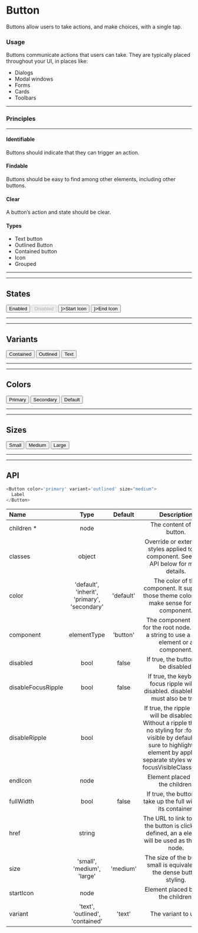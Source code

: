 
# Button

Buttons allow users to take actions, and make choices, with a single tap.

### Usage

Buttons communicate actions that users can take. They are typically placed throughout your UI, in places like:
- Dialogs
- Modal windows
- Forms
- Cards
- Toolbars

***

### Principles

***

#### Identifiable

Buttons should indicate that they can trigger an action.

#### Findable

Buttons should be easy to find among other elements, including other buttons.

#### Clear

A button’s action and state should be clear.

#### Types
- Text button
- Outlined Button
- Contained button
- Icon
- Grouped

***
***
## States

<Preview>
  <Provider theme={themes.natura.light}>
    <div  style={{ padding: '20px'}}>
      <Button style={{ margin: '0 10px'}} color='primary' variant='contained' size="medium">Enabled</Button>
      <Button style={{ margin: '0 10px'}} color='secondary' variant='contained' size="medium" disabled>Disabled</Button>
      <Button style={{ margin: '0 10px'}} color='default' variant='text' size="medium" startIcon={<Delete />}>Start Icon</Button>
      <Button style={{ margin: '0 10px'}} color='primary' variant='outlined' size="medium" endIcon={<Delete />}>End Icon</Button>
    </div>
  </Provider>
</Preview>

***
***
## Variants

<Preview>
  <Provider theme={themes.natura.light}>
    <div style={{ padding: '20px'}}>
      <Button style={{ margin: '0 10px'}} color='primary' variant='contained' size="medium">Contained</Button>
      <Button style={{ margin: '0 10px'}} color='primary' variant='outlined' size="medium">Outlined</Button>
      <Button style={{ margin: '0 10px'}} color='primary' variant='text' size="medium">Text</Button>
    </div>
  </Provider>
</Preview>

***
***
## Colors
<Preview>
  <Provider theme={themes.natura.light}>
    <div style={{ padding: '20px'}}>
      <Button style={{ margin: '0 10px'}} color='primary' variant='contained' size="medium">Primary</Button>
      <Button style={{ margin: '0 10px'}} color='secondary' variant='contained' size="medium">Secondary</Button>
      <Button style={{ margin: '0 10px'}} color='default' variant='contained' size="medium">Default</Button>
    </div>
  </Provider>
</Preview>

***
***
## Sizes

<Preview>
  <Provider theme={themes.natura.light}>
    <div style={{ padding: '20px'}}>
      <Button style={{ margin: '0 10px'}} color='primary' variant='contained' size="small">Small</Button>
      <Button style={{ margin: '0 10px'}} color='primary' variant='contained' size="medium">Medium</Button>
      <Button style={{ margin: '0 10px'}} color='primary' variant='contained' size="large">Large</Button>
    </div>
  </Provider>
</Preview>

***
***
## API

```js highlight-line="2"
<Button color='primary' variant='outlined' size="medium">
  Label
</Button>
```

| Name                      | Type                                            | Default                       | Description
| :--                       | :-:                                             | :-:                           | :-:                       |
| children *                | node                                            |                               | The content of the button.
| classes                   | object                                          |                               | Override or extend the styles applied to the component. See CSS API below for more details.
| color                     | 'default', 'inherit', 'primary', 'secondary'    | 'default'                     | The color of the component. It supports those theme colors that make sense for this component.
| component                 | elementType                                     | 'button'                      | The component used for the root node. Either a string to use a DOM element or a component.
| disabled                  | bool                                            | false                         | If true, the button will be disabled.
| disableFocusRipple        | bool                                            | false                         | If true, the keyboard focus ripple will be disabled. disableRipple must also be true.
| disableRipple             | bool                                            |                               | If true, the ripple effect will be disabled. ⚠️ Without a ripple there is no styling for :focus-visible by default. Be sure to highlight the element by applying separate styles with the focusVisibleClassName.
| endIcon                   | node                                            |                               | Element placed after the children.
| fullWidth                 | bool                                            | false                         | If true, the button will take up the full width of its container.
| href                      | string                                          |                               | The URL to link to when the button is clicked. If defined, an a element will be used as the root node.
| size                      | 'small', 'medium', 'large'                      | 'medium'                      | The size of the button. small is equivalent to the dense button styling.
| startIcon                 | node                                            |                               | Element placed before the children.
| variant                   | 'text', 'outlined', 'contained'                 | 'text'                        | The variant to use.

[Full Material API]: https://material-ui.com/api/button/
